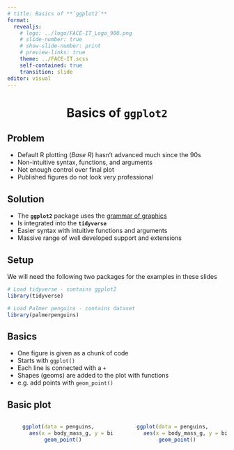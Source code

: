 ```yaml
---
# title: Basics of **`ggplot2`**
format:
  revealjs:
    # logo: ../logo/FACE-IT_Logo_900.png
    # slide-number: true
    # show-slide-number: print
    # preview-links: true
    theme: ../FACE-IT.scss
    self-contained: true
    transition: slide
editor: visual
---
```


# Basics of **`ggplot2`** {background-color="#008980" style="text-align: center"}

<!-- *Robert Schlegel* -->

## Problem

* Default R plotting (_Base R_) hasn't advanced much since the 90s
* Non-intuitive syntax, functions, and arguments
* Not enough control over final plot
* Published figures do not look very professional

## Solution

* The **`ggplot2`** package uses the [grammar of graphics](https://link.springer.com/book/10.1007/0-387-28695-0)
* Is integrated into the **`tidyverse`**
* Easier syntax with intuitive functions and arguments
* Massive range of well developed support and extensions

## Setup

We will need the following two packages for the examples in these slides

```r
# Load tidyverse - contains ggplot2
library(tidyverse)

# Load Palmer penguins - contains dataset
library(palmerpenguins)
```

## Basics

* One figure is given as a chunk of code
* Starts with `ggplot()`
* Each line is connected with a `+`
* Shapes (geoms) are added to the plot with functions
* e.g. add points with `geom_point()`

## Basic plot

::: columns
::: {.column style="text-align: center"}
```r
ggplot(data = penguins, 
       aes(x = body_mass_g, y = bill_length_mm)) +
  geom_point()
```

:::

::: {.column style="text-align: center"}
```r
ggplot(data = penguins, 
       aes(x = body_mass_g, y = bill_length_mm)) +
  geom_point()
```
:::
:::